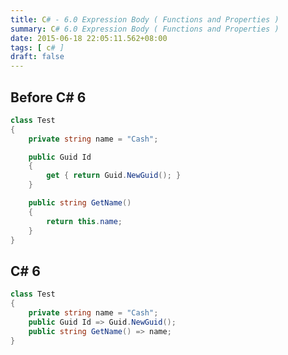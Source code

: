 ```yaml
---
title: C# - 6.0 Expression Body ( Functions and Properties )
summary: C# 6.0 Expression Body ( Functions and Properties )
date: 2015-06-18 22:05:11.562+08:00
tags: [ c# ]
draft: false
---
```


## Before C# 6

```csharp
class Test  
{
    private string name = "Cash";

    public Guid Id
    {
        get { return Guid.NewGuid(); }
    }

    public string GetName()
    {
        return this.name;
    }
}
```

## C# 6

```csharp
class Test  
{
    private string name = "Cash";
    public Guid Id => Guid.NewGuid();
    public string GetName() => name; 
}
```

